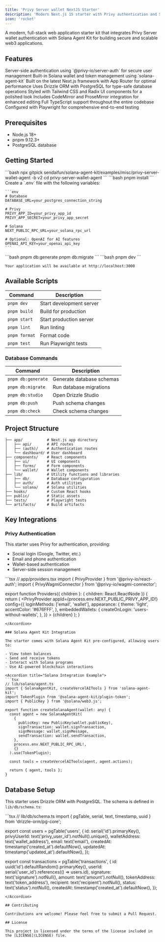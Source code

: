 ```yaml
---
title: 'Privy Server wallet NextJS Starter'
description: 'Modern Next.js 15 starter with Privy authentication and Solana Agent Kit'
icon: 'rocket'
---
```


A modern, full-stack web application starter kit that integrates Privy Server wallet authentication with Solana Agent Kit for building secure and scalable web3 applications.

## Features

<CardGroup cols={2}>
  <Card title="Privy Authentication" icon="lock">
    Server-side authentication using `@privy-io/server-auth` for secure user management
  </Card>
  <Card title="Solana Integration" icon="link-simple">
    Built-in Solana wallet and token management using `solana-agent-kit`
  </Card>
  <Card title="Next.js 15" icon="rocket">
    Built on the latest Next.js framework with App Router for optimal performance
  </Card>
  <Card title="Database Integration" icon="database">
    Uses Drizzle ORM with PostgreSQL for type-safe database operations
  </Card>
  <Card title="Modern UI" icon="palette">
    Styled with Tailwind CSS and Radix UI components for a polished look
  </Card>
  <Card title="Rich Text Editing" icon="pen-nib">
    Includes CodeMirror and ProseMirror integration for enhanced editing
  </Card>
  <Card title="Type Safety" icon="shield-check">
    Full TypeScript support throughout the entire codebase
  </Card>
  <Card title="Testing" icon="vial">
    Configured with Playwright for comprehensive end-to-end testing
  </Card>
</CardGroup>

## Prerequisites

- Node.js 18+ 
- pnpm 9.12.3+
- PostgreSQL database

## Getting Started

<Steps>
  <Step title="Create a new project using gitpick">
    ```bash
    npx gitpick sendaifun/solana-agent-kit/examples/misc/privy-server-wallet-agent -b v2
    cd privy-server-wallet-agent
    ```
  </Step>
  <Step title="Install dependencies">
    ```bash
    pnpm install
    ```
  </Step>
  <Step title="Set up environment variables">
    Create a `.env` file with the following variables:
    
    ```env
    # Database
    DATABASE_URL=your_postgres_connection_string
    
    # Privy
    PRIVY_APP_ID=your_privy_app_id
    PRIVY_APP_SECRET=your_privy_app_secret
    
    # Solana
    NEXT_PUBLIC_RPC_URL=your_solana_rpc_url
    
    # Optional: OpenAI for AI features
    OPENAI_API_KEY=your_openai_api_key
    ```
  </Step>
  <Step title="Initialize the database">
    ```bash
    pnpm db:generate
    pnpm db:migrate
    ```
  </Step>
  <Step title="Start the development server">
    ```bash
    pnpm dev
    ```
    
    Your application will be available at http://localhost:3000
  </Step>
</Steps>

## Available Scripts

| Command | Description |
|---------|-------------|
| `pnpm dev` | Start development server |
| `pnpm build` | Build for production |
| `pnpm start` | Start production server |
| `pnpm lint` | Run linting |
| `pnpm format` | Format code |
| `pnpm test` | Run Playwright tests |

### Database Commands

| Command | Description |
|---------|-------------|
| `pnpm db:generate` | Generate database schemas |
| `pnpm db:migrate` | Run database migrations |
| `pnpm db:studio` | Open Drizzle Studio |
| `pnpm db:push` | Push schema changes |
| `pnpm db:check` | Check schema changes |

## Project Structure

```
├── app/           # Next.js app directory
│   ├── api/       # API routes
│   ├── (auth)/    # Authentication routes
│   └── dashboard/ # User dashboard
├── components/    # React components
│   ├── ui/        # UI components
│   ├── forms/     # Form components
│   └── wallet/    # Wallet components
├── lib/           # Utility functions and libraries
│   ├── db/        # Database configuration
│   ├── auth/      # Auth utilities
│   └── solana/    # Solana utilities
├── hooks/         # Custom React hooks
├── public/        # Static assets
├── tests/         # Playwright tests
└── artifacts/     # Build artifacts
```

## Key Integrations

### Privy Authentication

This starter uses Privy for authentication, providing:

- Social login (Google, Twitter, etc.)
- Email and phone authentication
- Wallet-based authentication
- Server-side session management

<Accordion title="Authentication Code Example">
```tsx
// app/providers.tsx
import { PrivyProvider } from '@privy-io/react-auth';
import { PrivyWagmiConnector } from '@privy-io/wagmi-connector';

export function Providers({ children }: { children: React.ReactNode }) {
  return (
    <PrivyProvider
      appId={process.env.NEXT_PUBLIC_PRIVY_APP_ID!}
      config={{
        loginMethods: ['email', 'wallet'],
        appearance: {
          theme: 'light',
          accentColor: '#676FFF',
        },
        embeddedWallets: {
          createOnLogin: 'users-without-wallets',
        },
      }}
    >
      <PrivyWagmiConnector>
        {children}
      </PrivyWagmiConnector>
    </PrivyProvider>
  );
}
```
</Accordion>

### Solana Agent Kit Integration

The starter comes with Solana Agent Kit pre-configured, allowing users to:

- View token balances
- Send and receive tokens
- Interact with Solana programs
- Use AI-powered blockchain interactions

<Accordion title="Solana Integration Example">
```tsx
// lib/solana/agent.ts
import { SolanaAgentKit, createVercelAITools } from 'solana-agent-kit';
import TokenPlugin from '@solana-agent-kit/plugin-token';
import { PublicKey } from '@solana/web3.js';

export function createSolanaAgent(wallet: any) {
  const agent = new SolanaAgentKit(
    {
      publicKey: new PublicKey(wallet.publicKey),
      signTransaction: wallet.signTransaction,
      signMessage: wallet.signMessage,
      sendTransaction: wallet.sendTransaction,
    },
    process.env.NEXT_PUBLIC_RPC_URL!,
    {}
  ).use(TokenPlugin);

  const tools = createVercelAITools(agent, agent.actions);
  
  return { agent, tools };
}
```
</Accordion>

## Database Setup

This starter uses Drizzle ORM with PostgreSQL. The schema is defined in `lib/db/schema.ts`:

<Accordion title="Database Schema Example">
```tsx
// lib/db/schema.ts
import { pgTable, serial, text, timestamp, uuid } from 'drizzle-orm/pg-core';

export const users = pgTable('users', {
  id: serial('id').primaryKey(),
  privyUserId: text('privy_user_id').notNull().unique(),
  walletAddress: text('wallet_address'),
  email: text('email'),
  createdAt: timestamp('created_at').defaultNow(),
  updatedAt: timestamp('updated_at').defaultNow(),
});

export const transactions = pgTable('transactions', {
  id: uuid('id').defaultRandom().primaryKey(),
  userId: serial('user_id').references(() => users.id),
  signature: text('signature').notNull(),
  amount: text('amount').notNull(),
  tokenAddress: text('token_address'),
  recipient: text('recipient').notNull(),
  status: text('status').notNull(),
  createdAt: timestamp('created_at').defaultNow(),
});
```
</Accordion>

## Contributing

Contributions are welcome! Please feel free to submit a Pull Request.

## License

This project is licensed under the terms of the license included in the [LICENSE](LICENSE) file.